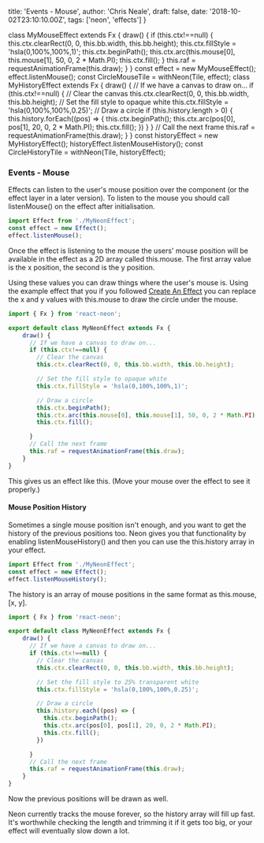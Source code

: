   title: 'Events - Mouse',
  author: 'Chris Neale',
  draft: false,
  date: '2018-10-02T23:10:10.00Z',
  tags: ['neon', 'effects']
}

class MyMouseEffect extends Fx {
    draw() {
      if (this.ctx!==null) {
        this.ctx.clearRect(0, 0, this.bb.width, this.bb.height);
        this.ctx.fillStyle = 'hsla(0,100%,100%,1)';
        this.ctx.beginPath();
        this.ctx.arc(this.mouse[0], this.mouse[1], 50, 0, 2 * Math.PI);
        this.ctx.fill();
      }
      this.raf = requestAnimationFrame(this.draw);
    }
}
const effect = new MyMouseEffect();
effect.listenMouse();
const CircleMouseTile = withNeon(Tile, effect);
class MyHistoryEffect extends Fx {
    draw() {
      // If we have a canvas to draw on...
      if (this.ctx!==null) {
        // Clear the canvas
        this.ctx.clearRect(0, 0, this.bb.width, this.bb.height);
        // Set the fill style to opaque white
        this.ctx.fillStyle = 'hsla(0,100%,100%,0.25)';
        // Draw a circle
        if (this.history.length > 0) {
          this.history.forEach((pos) => {
            this.ctx.beginPath();
            this.ctx.arc(pos[0], pos[1], 20, 0, 2 * Math.PI);
            this.ctx.fill();
          })
        }
      }
      // Call the next frame
      this.raf = requestAnimationFrame(this.draw);
    }
}
const historyEffect = new MyHistoryEffect();
historyEffect.listenMouseHistory();
const CircleHistoryTile = withNeon(Tile, historyEffect);

### Events - Mouse

Effects can listen to the user's mouse position over the component (or the effect layer in a later version). To listen to the mouse you should call listenMouse() on the effect after initialisation.

```javascript
import Effect from './MyNeonEffect';
const effect = new Effect();
effect.listenMouse();
```

Once the effect is listening to the mouse the users' mouse position will be available in the effect as a 2D array called this.mouse. The first array value is the x position, the second is the y position.

Using these values you can draw things where the user's mouse is. Using the example effect that you if you followed [Create An Effect](/createaneffect) you can replace the x and y values with this.mouse to draw the circle under the mouse.

```javascript
import { Fx } from 'react-neon';

export default class MyNeonEffect extends Fx {
    draw() {
      // If we have a canvas to draw on...
      if (this.ctx!==null) {
        // Clear the canvas
        this.ctx.clearRect(0, 0, this.bb.width, this.bb.height);

        // Set the fill style to opaque white
        this.ctx.fillStyle = 'hsla(0,100%,100%,1)';

        // Draw a circle
        this.ctx.beginPath();
        this.ctx.arc(this.mouse[0], this.mouse[1], 50, 0, 2 * Math.PI);
        this.ctx.fill();

      }
      // Call the next frame
      this.raf = requestAnimationFrame(this.draw);
    }
}
```

This gives us an effect like this. (Move your mouse over the effect to see it properly.)

<CircleMouseTile />

#### Mouse Position History

Sometimes a single mouse position isn't enough, and you want to get the history of the previous positions too. Neon gives you that functionality by enabling listenMouseHistory() and then you can use the this.history array in your effect.

```javascript
import Effect from './MyNeonEffect';
const effect = new Effect();
effect.listenMouseHistory();
```

The history is an array of mouse positions in the same format as this.mouse, [x, y].

```javascript
import { Fx } from 'react-neon';

export default class MyNeonEffect extends Fx {
    draw() {
      // If we have a canvas to draw on...
      if (this.ctx!==null) {
        // Clear the canvas
        this.ctx.clearRect(0, 0, this.bb.width, this.bb.height);

        // Set the fill style to 25% transparent white
        this.ctx.fillStyle = 'hsla(0,100%,100%,0.25)';

        // Draw a circle
        this.history.each((pos) => {
          this.ctx.beginPath();
          this.ctx.arc(pos[0], pos[1], 20, 0, 2 * Math.PI);
          this.ctx.fill();
        })

      }
      // Call the next frame
      this.raf = requestAnimationFrame(this.draw);
    }
}
```

Now the previous positions will be drawn as well.

<CircleHistoryTile />

Neon currently tracks the mouse forever, so the history array will fill up fast. It's worthwhile checking the length and trimming it if it gets too big, or your effect will eventually slow down a lot.